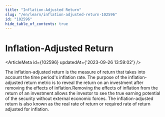 ```yaml
---
title: "Inflation-Adjusted Return"
slug: "/en/learn/inflation-adjusted-return-102596"
id: "102596"
hide_table_of_contents: true
---
```



# Inflation-Adjusted Return

<ArticleMeta id={102596} updatedAt={'2023-09-26 13:59:02'} />
<div className='border-solid border-b border-t-0 my-4 border-[var(--ifm-color-gray-300)]' />

The inflation-adjusted return is the measure of return that takes into account the time period's inflation rate. The purpose of the inflation-adjusted return metric is to reveal the return on an investment after removing the effects of inflation.Removing the effects of inflation from the return of an investment allows the investor to see the true earning potential of the security without external economic forces. The inflation-adjusted return is also known as the real rate of return or required rate of return adjusted for inflation.
